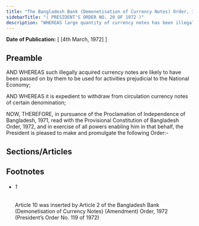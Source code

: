 ```yaml
---
title: "The Bangladesh Bank (Demonetisation of Currency Notes) Order, 1972 (President's Order)"
sidebarTitle: "( PRESIDENT'S ORDER NO. 20 OF 1972 )"
description: "WHEREAS large quantity of currency notes has been illegally removed by Pakistan occupation forces, from the Government Treasuries, former State Bank of Pakistan and from offices and branches of banks located in Bangladesh before their surrender to the Allied Armed Forces;"
---
```


**Date of Publication:** [ [4th March, 1972] ]

## Preamble

AND WHEREAS such illegally acquired currency notes are likely to have been passed on by them to be used for activities prejudicial to the National Economy;

AND WHEREAS it is expedient to withdraw from circulation currency notes of certain denomination;

NOW, THEREFORE, in pursuance of the Proclamation of Independence of Bangladesh, 1971, read with the Provisional Constitution of Bangladesh Order, 1972, and in exercise of all powers enabling him in that behalf, the President is pleased to make and promulgate the following Order:-

## Sections/Articles

## Footnotes

- ###### 1

  Article 10 was inserted by Article 2 of the Bangladesh Bank (Demonetisation of Currency Notes) (Amendment) Order, 1972 (President’s Order No. 119 of 1972)
